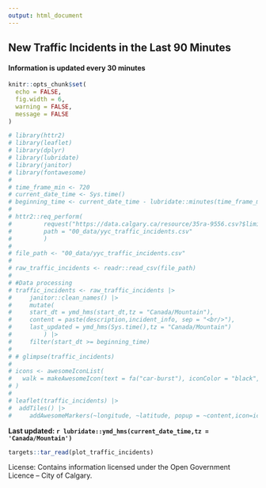 ```yaml
---
output: html_document
---
```

## New Traffic Incidents in the Last 90 Minutes

#### Information is updated every 30 minutes

```r
knitr::opts_chunk$set(
  echo = FALSE, 
  fig.width = 6,
  warning = FALSE,
  message = FALSE
)
```

```r
# library(httr2)
# library(leaflet)
# library(dplyr)
# library(lubridate)
# library(janitor)
# library(fontawesome)
# 
# time_frame_min <- 720
# current_date_time <- Sys.time()
# beginning_time <- current_date_time - lubridate::minutes(time_frame_min)
# 
# httr2::req_perform(
#         request("https://data.calgary.ca/resource/35ra-9556.csv?$limit=10000000"),
#         path = "00_data/yyc_traffic_incidents.csv"
#         )
# 
# file_path <- "00_data/yyc_traffic_incidents.csv"
# 
# raw_traffic_incidents <- readr::read_csv(file_path)
# 
# #Data processing
# traffic_incidents <- raw_traffic_incidents |>
#     janitor::clean_names() |>
#     mutate(
#     start_dt = ymd_hms(start_dt,tz = "Canada/Mountain"),
#     content = paste(description,incident_info, sep = "<br/>"),
#     last_updated = ymd_hms(Sys.time(),tz = "Canada/Mountain")
#         ) |>
#     filter(start_dt >= beginning_time)
# 
# # glimpse(traffic_incidents)
# 
# icons <- awesomeIconList(
#   walk = makeAwesomeIcon(text = fa("car-burst"), iconColor = "black", markerColor = "red")
# )
# 
# leaflet(traffic_incidents) |>
#  addTiles() |>
#     addAwesomeMarkers(~longitude, ~latitude, popup = ~content,icon=icons)
```

**Last updated: `r lubridate::ymd_hms(current_date_time,tz = 'Canada/Mountain')`**


```r
targets::tar_read(plot_traffic_incidents)

```

License: Contains information licensed under the Open Government Licence – City of Calgary.